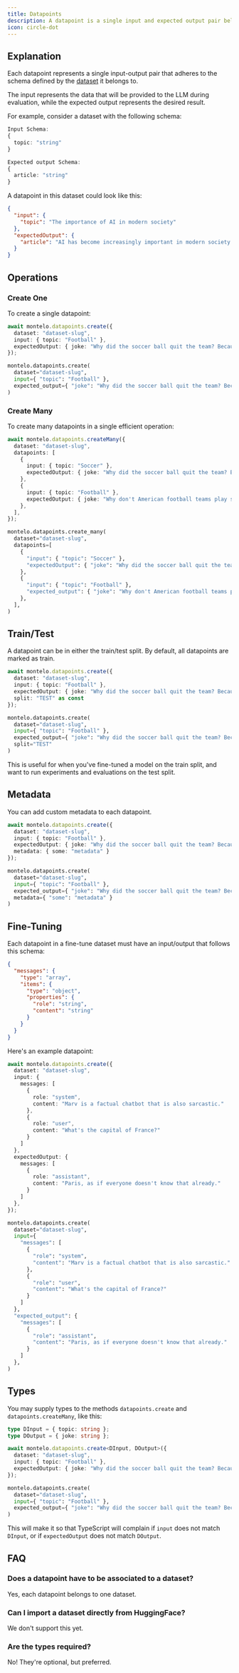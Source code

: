 ```yaml
---
title: Datapoints
description: A datapoint is a single input and expected output pair belonging to a dataset.
icon: circle-dot
---
```


## Explanation

Each datapoint represents a single input-output pair that adheres to the schema defined by the [dataset](/datasets/datasets) it belongs to.

The input represents the data that will be provided to the LLM during evaluation, while the expected output represents the desired result.

For example, consider a dataset with the following schema:

```typescript
Input Schema:
{
  topic: "string"
}

Expected output Schema:
{
  article: "string"
}
```

A datapoint in this dataset could look like this:

```json
{
  "input": {
    "topic": "The importance of AI in modern society"
  },
  "expectedOutput": {
    "article": "AI has become increasingly important in modern society ..."
  }
}
```

## Operations

### Create One

To create a single datapoint:

<CodeGroup>

```typescript Node
await montelo.datapoints.create({
  dataset: "dataset-slug",
  input: { topic: "Football" },
  expectedOutput: { joke: "Why did the soccer ball quit the team? Because it was tired of being kicked around!" },
});
```

```python Python
montelo.datapoints.create(
  dataset="dataset-slug",
  input={ "topic": "Football" },
  expected_output={ "joke": "Why did the soccer ball quit the team? Because it was tired of being kicked around!" },
)
```

</CodeGroup>


### Create Many

To create many datapoints in a single efficient operation:

<CodeGroup>

```typescript Node
await montelo.datapoints.createMany({
  dataset: "dataset-slug",
  datapoints: [
    {
      input: { topic: "Soccer" },
      expectedOutput: { joke: "Why did the soccer ball quit the team? Because it was tired of being kicked around!" },
    },
    {
      input: { topic: "Football" },
      expectedOutput: { joke: "Why don't American football teams play soccer? Because they can't handle the competition without taking a timeout!" },
    },
  ],
});
```

```python Python
montelo.datapoints.create_many(
  dataset="dataset-slug",
  datapoints=[
    {
      "input": { "topic": "Soccer" },
      "expectedOutput": { "joke": "Why did the soccer ball quit the team? Because it was tired of being kicked around!" },
    },
    {
      "input": { "topic": "Football" },
      "expected_output": { "joke": "Why don't American football teams play soccer? Because they can't handle the competition without taking a timeout!" },
    },
  ],
)
```

</CodeGroup>


## Train/Test

A datapoint can be in either the train/test split. By default, all datapoints are marked as train.

<CodeGroup>

```typescript Node
await montelo.datapoints.create({
  dataset: "dataset-slug",
  input: { topic: "Football" },
  expectedOutput: { joke: "Why did the soccer ball quit the team? Because it was tired of being kicked around!" },
  split: "TEST" as const
});
```

```python Python
montelo.datapoints.create(
  dataset="dataset-slug",
  input={ "topic": "Football" },
  expected_output={ "joke": "Why did the soccer ball quit the team? Because it was tired of being kicked around!" },
  split="TEST"
)
```

</CodeGroup>


This is useful for when you've fine-tuned a model on the train split, and want to run experiments and evaluations on the test split.

## Metadata

You can add custom metadata to each datapoint.

<CodeGroup>

```typescript Node
await montelo.datapoints.create({
  dataset: "dataset-slug",
  input: { topic: "Football" },
  expectedOutput: { joke: "Why did the soccer ball quit the team? Because it was tired of being kicked around!" },
  metadata: { some: "metadata" }
});
```

```python Python
montelo.datapoints.create(
  dataset="dataset-slug",
  input={ "topic": "Football" },
  expected_output={ "joke": "Why did the soccer ball quit the team? Because it was tired of being kicked around!" },
  metadata={ "some": "metadata" }
)
```

</CodeGroup>


## Fine-Tuning

Each datapoint in a fine-tune dataset must have an input/output that follows this schema:

```json
{
  "messages": {
    "type": "array",
    "items": {
      "type": "object",
      "properties": {
        "role": "string",
        "content": "string"
      }
    }
  }
}
```

Here's an example datapoint:

<CodeGroup>

```typescript Node
await montelo.datapoints.create({
  dataset: "dataset-slug",
  input: {
    messages: [
      {
        role: "system",
        content: "Marv is a factual chatbot that is also sarcastic."
      },
      {
        role: "user",
        content: "What's the capital of France?"
      }
    ]
  },
  expectedOutput: {
    messages: [
      {
        role: "assistant",
        content: "Paris, as if everyone doesn't know that already."
      }
    ]
  },
});
```

```python Python
montelo.datapoints.create(
  dataset="dataset-slug",
  input={
    "messages": [
      {
        "role": "system",
        "content": "Marv is a factual chatbot that is also sarcastic."
      },
      {
        "role": "user",
        "content": "What's the capital of France?"
      }
    ]
  },
  "expected_output": {
    "messages": [
      {
        "role": "assistant",
        "content": "Paris, as if everyone doesn't know that already."
      }
    ]
  },
)
```

</CodeGroup>


## Types

You may supply types to the methods `datapoints.create` and `datapoints.createMany`, like this:

<CodeGroup>

```typescript Node
type DInput = { topic: string };
type DOutput = { joke: string };

await montelo.datapoints.create<DInput, DOutput>({
  dataset: "dataset-slug",
  input: { topic: "Football" },
  expectedOutput: { joke: "Why did the soccer ball quit the team? Because it was tired of being kicked around!" },
});
```

```python Python
montelo.datapoints.create(
  dataset="dataset-slug",
  input={ "topic": "Football" },
  expected_output={ "joke": "Why did the soccer ball quit the team? Because it was tired of being kicked around!" },
)
```

</CodeGroup>


This will make it so that TypeScript will complain if `input` does not match `DInput`, or if `expectedOutput` does not
match `DOutput`.

## FAQ

### Does a datapoint have to be associated to a dataset?

Yes, each datapoint belongs to one dataset.

### Can I import a dataset directly from HuggingFace?

We don't support this yet.

### Are the types required?

No! They're optional, but preferred.

